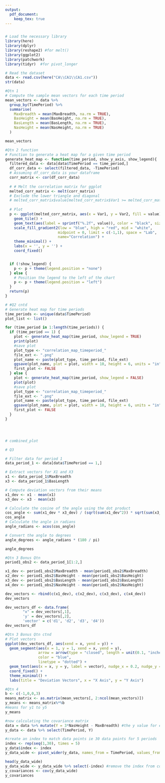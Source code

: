 ```yaml
---
output:
  pdf_document:
    keep_tex: true
---
```

```r

```

```r
# Load the necessary library
library(here)
library(dplyr)
library(reshape2) #for melt()
library(ggplot2)
library(patchwork)
library(tidyr)  #for pivot_longer
```


```r
# Read the dataset
data <- read.csv(here("CA\\CA1\\CA1.csv"))
str(data)
```


```r
#Qtn 1 
# Compute the sample mean vectors for each time period
mean_vectors <- data %>%
  group_by(TimePeriod) %>%
  summarise(
    MaxBreadth = mean(MaxBreadth, na.rm = TRUE),
    BasHeight = mean(BasHeight, na.rm = TRUE),
    BasLength = mean(BasLength, na.rm = TRUE),
    NasHeight = mean(NasHeight, na.rm = TRUE)
  )

mean_vectors
```


```r
#Qtn 2 function
# Function to generate a heat map for a given time period
generate_heat_map <- function(time_period, show_y_axis, show_legend){
  filtered_data <- data[data$TimePeriod == time_period,]
  df_corr_data <- select(filtered_data, -TimePeriod)
  # Assuming df_corr_data is your dataframe
  corr_matrix <- cor(df_corr_data)
  
  # # Melt the correlation matrix for ggplot
  melted_corr_matrix <- melt(corr_matrix)
  # Exclude the lower triangle and diagonal
  # melted_corr_matrix$value[melted_corr_matrix$Var1 >= melted_corr_matrix$Var2] <- NA
  
  # Plot
  p <- ggplot(melted_corr_matrix, aes(x = Var1, y = Var2, fill = value)) +
    geom_tile() +
    geom_text(aes(label = sprintf("%.2f", value)), color = "black", size = 3) + # Adds text labels
    scale_fill_gradient2(low = "blue", high = "red", mid = "white",
                        midpoint = 0, limit = c(-1,1), space = "Lab",
                        name="Correlation") +
    theme_minimal() +
    labs(x = '', y = '') +
    coord_fixed()


  if (!show_legend) {
    p <- p + theme(legend.position = "none")
  } else {
    # Position the legend to the left of the chart
    p <- p + theme(legend.position = "left")
  }
  return(p)
}
```


```r
# #Q2 cntd
# Generate heat map for time periods
time_periods <- unique(data$TimePeriod)
plot_list <- list()

for (time_period in 1:length(time_periods)) {
  if (time_period == 1) {
    plot <- generate_heat_map(time_period, show_legend = TRUE)
    print(plot)
    #save plot
    plot_type <- "correlation_map_timeperiod_"
    file_ext <- ".png"
    plot_name <- paste(plot_type, time_period, file_ext)
    ggsave(plot_name, plot = plot, width = 10, height = 6, units = "in")
    first_plot <- FALSE
  } else {
    plot <- generate_heat_map(time_period, show_legend = FALSE)
    plot(plot)
    #save plot
    plot_type <- "correlation_map_timeperiod_"
    file_ext <- ".png"
    plot_name <- paste(plot_type, time_period, file_ext)
    ggsave(plot_name, plot = plot, width = 10, height = 6, units = "in")
    first_plot <- FALSE
  }
}




# combined_plot
```

```r
# Q3

# Filter data for period 1
data_period_1 <- data[data$TimePeriod == 1,]

# Extract vectors for X1 and X3
x1 <- data_period_1$MaxBreadth
x3 <- data_period_1$BasLength

# Compute deviation vectors from their means
x1_dev <- x1 - mean(x1)
x3_dev <- x3 - mean(x3)

# Calculate the cosine of the angle using the dot product
cos_angle <- sum(x1_dev * x3_dev) / (sqrt(sum(x1_dev^2)) * sqrt(sum(x3_dev^2)))
cos_angle
# Calculate the angle in radians
angle_radians <- acos(cos_angle)

# Convert the angle to degrees
angle_degrees <- angle_radians * (180 / pi)

angle_degrees
```
```r
#Qtn 3 Bonus Qtn
period1_obs2 <- data_period_1[1:2,]

x1_dev <- period1_obs2$MaxBreadth - mean(period1_obs2$MaxBreadth)
x2_dev <- period1_obs2$BasHeight - mean(period1_obs2$BasHeight)
x3_dev <- period1_obs2$BasLength - mean(period1_obs2$BasLength)
x4_dev <- period1_obs2$NasHeight - mean(period1_obs2$NasHeight)

dev_vectors <- rbind(c(x1_dev), c(x2_dev), c(x3_dev), c(x4_dev))
dev_vectors

dev_vectors_df <- data.frame(
        "x" = dev_vectors[,1],
        'y' = dev_vectors[,2],
        'vector' = c('d1', 'd2', 'd3', 'd4'))
dev_vectors_df


```


```r
#Qtn 3 Bonus Qtn ctnd
# Plot vectors
ggplot(dev_vectors_df, aes(xend = x, yend = y)) +
  geom_segment(aes(x = 1, y = 1, xend = x, yend = y), 
               arrow = arrow(type = "closed", length = unit(0.1, "inches")),
               color = "blue",
               linetype = "dotted") +
  geom_text(aes(x = x, y = y, label = vector), nudge_x = 0.2, nudge_y = 0.2, color = "red") +
  coord_fixed() + 
  theme_minimal() +
  labs(title = "Deviation Vectors", x = "X Axis", y = "Y Axis")


```



```r
#Qtn 4
b <- c(-1,0,0,3)
means_matrix <- as.matrix(mean_vectors[, 2:ncol(mean_vectors)])
y_means <- means_matrix%*%b
#means for y1 to y5
y_means

#now calculating the covariance matrix
data = data %>% mutate(Y = 3*NasHeight - MaxBreadth) #the y value for each data data point
y_data <- data %>% select(TimePeriod, Y)

#create an index to match data points ie 30 data points for 5 periods
index <- rep(seq(1,30), times = 5)
y_data$index <- index
y_data_wide <- pivot_wider(y_data, names_from = TimePeriod, values_from = Y) #pivot data to use cov function

head(y_data_wide)
y_data_wide <- y_data_wide %>% select(-index) #remove the index from cov calculation
y_covariances <- cov(y_data_wide)
y_covariances
```


